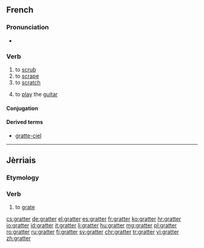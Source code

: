 ==French==

===Pronunciation===
* {{audio|Fr-gratter.ogg|Audio|lang=fr}}

===Verb===
{{fr-verb}}

# to [[scrub]]
# to [[scrape]]
# to [[scratch]]
# {{context|colloquial|lang=fr}} to [[play]] the [[guitar]]

====Conjugation====
{{fr-conj-er|gratt|avoir}}

====Derived terms====
* [[gratte-ciel]]

----

==Jèrriais==

===Etymology===
{{rfe|lang=roa-jer}}

===Verb===
{{roa-jer-verb}}

# to [[grate]]

[[cs:gratter]]
[[de:gratter]]
[[el:gratter]]
[[es:gratter]]
[[fr:gratter]]
[[ko:gratter]]
[[hr:gratter]]
[[io:gratter]]
[[id:gratter]]
[[it:gratter]]
[[li:gratter]]
[[hu:gratter]]
[[mg:gratter]]
[[pl:gratter]]
[[ro:gratter]]
[[ru:gratter]]
[[fi:gratter]]
[[sv:gratter]]
[[chr:gratter]]
[[tr:gratter]]
[[vi:gratter]]
[[zh:gratter]]